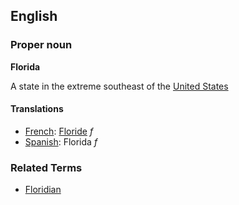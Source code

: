==English==

===Proper noun===
'''Florida'''

A state in the extreme southeast of the [[United States]]

====Translations====
*[[French]]: [[Floride]] ''f''
*[[Spanish]]:  Florida ''f''

===Related Terms===
*[[Floridian]]